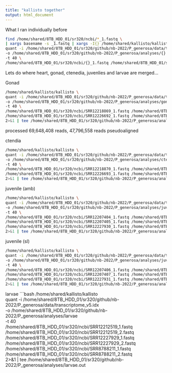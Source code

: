 ```yaml
---
title: "kallisto together"
output: html_document
---
```


What I ran individually before

```bash
find /home/shared/8TB_HDD_01/sr320/ncbi/*_1.fastq \
| xargs basename -s _1.fastq | xargs -I{} /home/shared/kallisto/kallisto \
quant -i /home/shared/8TB_HDD_01/sr320/github/nb-2022/P_generosa/data/transcriptome_v5.idx \
-o /home/shared/8TB_HDD_01/sr320/github/nb-2022/P_generosa/analyses/{} \
-t 40 \
/home/shared/8TB_HDD_01/sr320/ncbi/{}_1.fastq /home/shared/8TB_HDD_01/sr320/ncbi/{}_2.fastq
```


Lets do where heart, gonad, ctenedia, juvenlies and larvae are merged...


Gonad
```bash
/home/shared/kallisto/kallisto \
quant -i /home/shared/8TB_HDD_01/sr320/github/nb-2022/P_generosa/data/transcriptome_v5.idx \
-o /home/shared/8TB_HDD_01/sr320/github/nb-2022/P_generosa/analyses/gonad \
-t 40 \
/home/shared/8TB_HDD_01/sr320/ncbi/SRR12218869_1.fastq /home/shared/8TB_HDD_01/sr320/ncbi/SRR12218869_2.fastq \
/home/shared/8TB_HDD_01/sr320/ncbi/SRR12226692_1.fastq /home/shared/8TB_HDD_01/sr320/ncbi/SRR12226692_2.fastq \
2>&1 | tee /home/shared/8TB_HDD_01/sr320/github/nb-2022/P_generosa/analyses/gonad.out
```


processed 69,648,408 reads, 47,796,558 reads pseudoaligned



ctendia
```bash
/home/shared/kallisto/kallisto \
quant -i /home/shared/8TB_HDD_01/sr320/github/nb-2022/P_generosa/data/transcriptome_v5.idx \
-o /home/shared/8TB_HDD_01/sr320/github/nb-2022/P_generosa/analyses/ctenidia \
-t 40 \
/home/shared/8TB_HDD_01/sr320/ncbi/SRR12218870_1.fastq /home/shared/8TB_HDD_01/sr320/ncbi/SRR12218870_2.fastq \
/home/shared/8TB_HDD_01/sr320/ncbi/SRR12226693_1.fastq /home/shared/8TB_HDD_01/sr320/ncbi/SRR12226693_2.fastq \
2>&1 | tee /home/shared/8TB_HDD_01/sr320/github/nb-2022/P_generosa/analyses/ctenidia.out
```

juvenile (amb)
```bash
/home/shared/kallisto/kallisto \
quant -i /home/shared/8TB_HDD_01/sr320/github/nb-2022/P_generosa/data/transcriptome_v5.idx \
-o /home/shared/8TB_HDD_01/sr320/github/nb-2022/P_generosa/analyses/juv_amb \
-t 40 \
/home/shared/8TB_HDD_01/sr320/ncbi/SRR12207404_1.fastq /home/shared/8TB_HDD_01/sr320/ncbi/SRR12207404_2.fastq \
/home/shared/8TB_HDD_01/sr320/ncbi/SRR12207405_1.fastq /home/shared/8TB_HDD_01/sr320/ncbi/SRR12207405_2.fastq \
/home/shared/8TB_HDD_01/sr320/ncbi/SRR12227930_1.fastq /home/shared/8TB_HDD_01/sr320/ncbi/SRR12227930_2.fastq \
2>&1 | tee /home/shared/8TB_HDD_01/sr320/github/nb-2022/P_generosa/analyses/juv_amb.out
```


juvenile (sl)
```bash
/home/shared/kallisto/kallisto \
quant -i /home/shared/8TB_HDD_01/sr320/github/nb-2022/P_generosa/data/transcriptome_v5.idx \
-o /home/shared/8TB_HDD_01/sr320/github/nb-2022/P_generosa/analyses/juv_sl \
-t 40 \
/home/shared/8TB_HDD_01/sr320/ncbi/SRR12207406_1.fastq /home/shared/8TB_HDD_01/sr320/ncbi/SRR12207406_2.fastq \
/home/shared/8TB_HDD_01/sr320/ncbi/SRR12207407_1.fastq /home/shared/8TB_HDD_01/sr320/ncbi/SRR12207407_2.fastq \
/home/shared/8TB_HDD_01/sr320/ncbi/SRR12227931_1.fastq /home/shared/8TB_HDD_01/sr320/ncbi/SRR12227931_2.fastq \
2>&1 | tee /home/shared/8TB_HDD_01/sr320/github/nb-2022/P_generosa/analyses/juv_sl.out
```




larvae
```bash
/home/shared/kallisto/kallisto \
quant -i /home/shared/8TB_HDD_01/sr320/github/nb-2022/P_generosa/data/transcriptome_v5.idx \
-o /home/shared/8TB_HDD_01/sr320/github/nb-2022/P_generosa/analyses/larvae \
-t 40 \
/home/shared/8TB_HDD_01/sr320/ncbi/SRR12212519_1.fastq /home/shared/8TB_HDD_01/sr320/ncbi/SRR12212519_2.fastq \
/home/shared/8TB_HDD_01/sr320/ncbi/SRR12227929_1.fastq /home/shared/8TB_HDD_01/sr320/ncbi/SRR12227929_2.fastq \
/home/shared/8TB_HDD_01/sr320/ncbi/SRR8788211_1.fastq /home/shared/8TB_HDD_01/sr320/ncbi/SRR8788211_2.fastq \
2>&1 | tee /home/shared/8TB_HDD_01/sr320/github/nb-2022/P_generosa/analyses/larvae.out

